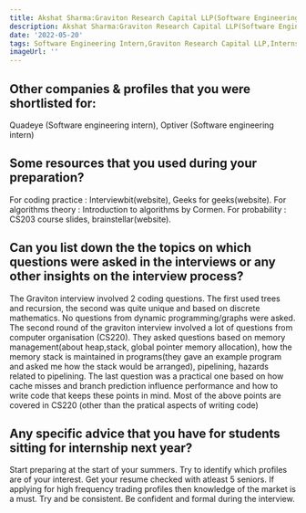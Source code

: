 ```yaml
---
title: Akshat Sharma:Graviton Research Capital LLP(Software Engineering Intern)
description: Akshat Sharma:Graviton Research Capital LLP(Software Engineering Intern)
date: '2022-05-20'
tags: Software Engineering Intern,Graviton Research Capital LLP,Internship
imageUrl: ''
---
```


## Other companies & profiles that you were shortlisted for:
Quadeye (Software engineering intern), Optiver (Software engineering intern)

## Some resources that you used during your preparation?
For coding practice : Interviewbit(website), Geeks for geeks(website). For algorithms theory : Introduction to algorithms by Cormen. For probability : CS203 course slides, brainstellar(website).

## Can you list down the the topics on which questions were asked in the interviews or any other insights on the interview process?
The Graviton interview involved 2 coding questions. The first used trees and recursion, the second was quite unique and based on discrete mathematics. No questions from dynamic programming/graphs were asked. 
The second round of the graviton interview involved a lot of questions from computer organisation (CS220). They asked questions based on memory management(about heap,stack, global pointer memory allocation), how the memory stack is maintained in programs(they gave an example program and asked me how the stack would be arranged), pipelining, hazards related to pipelining.
The last question was a practical one based on how cache misses and branch prediction influence performance and how to write code that keeps these points in mind. Most of the above points are covered in CS220 (other than the pratical aspects of writing code)
## Any specific advice that you have for students sitting for internship next year?
Start preparing at the start of your summers. Try to identify which profiles are of your interest. Get your resume checked with atleast 5 seniors. If applying for high frequency trading profiles then knowledge of the market is a must. Try and be consistent. Be confident and formal during the interview.

